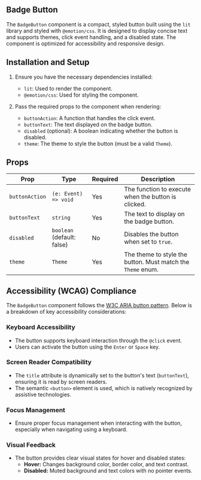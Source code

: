 
<Meta title="Components/Buttons/Badge Button" />

## Badge Button

The `BadgeButton` component is a compact, styled button built using the `lit` library and styled
with `@emotion/css`. It is designed to display concise text and supports themes, click event
handling, and a disabled state. The component is optimized for accessibility and responsive design.

## Installation and Setup

1. Ensure you have the necessary dependencies installed:

   - `lit`: Used to render the component.
   - `@emotion/css`: Used for styling the component.

2. Pass the required props to the component when rendering:
   - `buttonAction`: A function that handles the click event.
   - `buttonText`: The text displayed on the badge button.
   - `disabled` (optional): A boolean indicating whether the button is disabled.
   - `theme`: The theme to style the button (must be a valid `Theme`).

## Props

| **Prop**       | **Type**                   | **Required** | **Description**                                             |
| -------------- | -------------------------- | ------------ | ----------------------------------------------------------- |
| `buttonAction` | `(e: Event) => void`       | Yes          | The function to execute when the button is clicked.         |
| `buttonText`   | `string`                   | Yes          | The text to display on the badge button.                    |
| `disabled`     | `boolean` (default: false) | No           | Disables the button when set to `true`.                     |
| `theme`        | `Theme`                    | Yes          | The theme to style the button. Must match the `Theme` enum. |

## Accessibility (WCAG) Compliance

The `BadgeButton` component follows the
[W3C ARIA button pattern](https://www.w3.org/WAI/ARIA/apg/patterns/button/). Below is a breakdown of
key accessibility considerations:

### Keyboard Accessibility

- The button supports keyboard interaction through the `@click` event.
- Users can activate the button using the `Enter` or `Space` key.

### Screen Reader Compatibility

- The `title` attribute is dynamically set to the button's text (`buttonText`), ensuring it is read
  by screen readers.
- The semantic `<button>` element is used, which is natively recognized by assistive technologies.

### Focus Management

- Ensure proper focus management when interacting with the button, especially when navigating using
  a keyboard.

### Visual Feedback

- The button provides clear visual states for hover and disabled states:
  - **Hover:** Changes background color, border color, and text contrast.
  - **Disabled:** Muted background and text colors with no pointer events.
